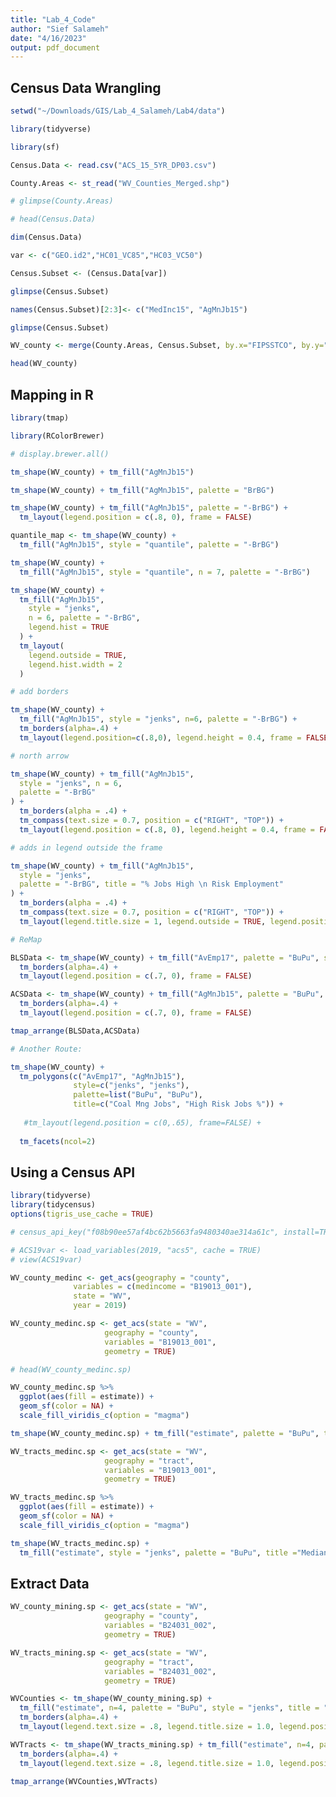 ```yaml
---
title: "Lab_4_Code"
author: "Sief Salameh"
date: "4/16/2023"
output: pdf_document
---
```


## Census Data Wrangling

```r
setwd("~/Downloads/GIS/Lab_4_Salameh/Lab4/data")

library(tidyverse)

library(sf)

Census.Data <- read.csv("ACS_15_5YR_DP03.csv")

County.Areas <- st_read("WV_Counties_Merged.shp")

# glimpse(County.Areas)

# head(Census.Data)

dim(Census.Data)

var <- c("GEO.id2","HC01_VC85","HC03_VC50")

Census.Subset <- (Census.Data[var])

glimpse(Census.Subset)

names(Census.Subset)[2:3]<- c("MedInc15", "AgMnJb15")

glimpse(Census.Subset)

WV_county <- merge(County.Areas, Census.Subset, by.x="FIPSSTCO", by.y="GEO.id2")

head(WV_county)
```

## Mapping in R

```r
library(tmap)

library(RColorBrewer)

# display.brewer.all()

tm_shape(WV_county) + tm_fill("AgMnJb15")

tm_shape(WV_county) + tm_fill("AgMnJb15", palette = "BrBG")

tm_shape(WV_county) + tm_fill("AgMnJb15", palette = "-BrBG") +
  tm_layout(legend.position = c(.8, 0), frame = FALSE)

quantile_map <- tm_shape(WV_county) + 
  tm_fill("AgMnJb15", style = "quantile", palette = "-BrBG")

tm_shape(WV_county) +
  tm_fill("AgMnJb15", style = "quantile", n = 7, palette = "-BrBG")

tm_shape(WV_county) +
  tm_fill("AgMnJb15",
    style = "jenks",
    n = 6, palette = "-BrBG",
    legend.hist = TRUE
  ) +
  tm_layout(
    legend.outside = TRUE,
    legend.hist.width = 2
  )

# add borders

tm_shape(WV_county) + 
  tm_fill("AgMnJb15", style = "jenks", n=6, palette = "-BrBG") + 
  tm_borders(alpha=.4) +
  tm_layout(legend.position=c(.8,0), legend.height = 0.4, frame = FALSE)

# north arrow

tm_shape(WV_county) + tm_fill("AgMnJb15",
  style = "jenks", n = 6,
  palette = "-BrBG"
) +
  tm_borders(alpha = .4) +
  tm_compass(text.size = 0.7, position = c("RIGHT", "TOP")) +
  tm_layout(legend.position = c(.8, 0), legend.height = 0.4, frame = FALSE)

# adds in legend outside the frame

tm_shape(WV_county) + tm_fill("AgMnJb15",
  style = "jenks",
  palette = "-BrBG", title = "% Jobs High \n Risk Employment"
) +
  tm_borders(alpha = .4) +
  tm_compass(text.size = 0.7, position = c("RIGHT", "TOP")) +
  tm_layout(legend.title.size = 1, legend.outside = TRUE, legend.position = c("right", "bottom"), frame = FALSE)

# ReMap

BLSData <- tm_shape(WV_county) + tm_fill("AvEmp17", palette = "BuPu", style = "jenks", title = "Coal Mng Jobs") + 
  tm_borders(alpha=.4) + 
  tm_layout(legend.position = c(.7, 0), frame = FALSE)

ACSData <- tm_shape(WV_county) + tm_fill("AgMnJb15", palette = "BuPu", style = "jenks", title = "High Risk Job %") + 
  tm_borders(alpha=.4) + 
  tm_layout(legend.position = c(.7, 0), frame = FALSE) 

tmap_arrange(BLSData,ACSData)

# Another Route:

tm_shape(WV_county) +
  tm_polygons(c("AvEmp17", "AgMnJb15"), 
              style=c("jenks", "jenks"),
              palette=list("BuPu", "BuPu"),
              title=c("Coal Mng Jobs", "High Risk Jobs %")) +
 
   #tm_layout(legend.position = c(0,.65), frame=FALSE) +
  
  tm_facets(ncol=2)

```

## Using a Census API

```r
library(tidyverse)
library(tidycensus)
options(tigris_use_cache = TRUE)

# census_api_key("f08b90ee57af4bc62b5663fa9480340ae314a61c", install=TRUE, overwrite = TRUE)

# ACS19var <- load_variables(2019, "acs5", cache = TRUE)
# view(ACS19var)

WV_county_medinc <- get_acs(geography = "county", 
              variables = c(medincome = "B19013_001"), 
              state = "WV", 
              year = 2019)

WV_county_medinc.sp <- get_acs(state = "WV", 
                     geography = "county", 
                     variables = "B19013_001", 
                     geometry = TRUE)

# head(WV_county_medinc.sp)

WV_county_medinc.sp %>%
  ggplot(aes(fill = estimate)) + 
  geom_sf(color = NA) + 
  scale_fill_viridis_c(option = "magma")

tm_shape(WV_county_medinc.sp) + tm_fill("estimate", palette = "BuPu", title ="Median Income")

WV_tracts_medinc.sp <- get_acs(state = "WV", 
                     geography = "tract", 
                     variables = "B19013_001", 
                     geometry = TRUE)

WV_tracts_medinc.sp %>%
  ggplot(aes(fill = estimate)) + 
  geom_sf(color = NA) + 
  scale_fill_viridis_c(option = "magma")

tm_shape(WV_tracts_medinc.sp) + 
  tm_fill("estimate", style = "jenks", palette = "BuPu", title ="Median Income")
```

## Extract Data

```r
WV_county_mining.sp <- get_acs(state = "WV", 
                     geography = "county", 
                     variables = "B24031_002", 
                     geometry = TRUE)

WV_tracts_mining.sp <- get_acs(state = "WV", 
                     geography = "tract", 
                     variables = "B24031_002", 
                     geometry = TRUE)

WVCounties <- tm_shape(WV_county_mining.sp) + 
  tm_fill("estimate", n=4, palette = "BuPu", style = "jenks", title = "High Risk Jobs") + 
  tm_borders(alpha=.4) + 
  tm_layout(legend.text.size = .8, legend.title.size = 1.0, legend.position = c("right", "bottom"), frame = FALSE)

WVTracts <- tm_shape(WV_tracts_mining.sp) + tm_fill("estimate", n=4, palette = "BuPu", style = "jenks", title = "High Risk Jobs") + 
  tm_borders(alpha=.4) + 
  tm_layout(legend.text.size = .8, legend.title.size = 1.0, legend.position = c("right", "bottom"), frame = FALSE)

tmap_arrange(WVCounties,WVTracts)
```




